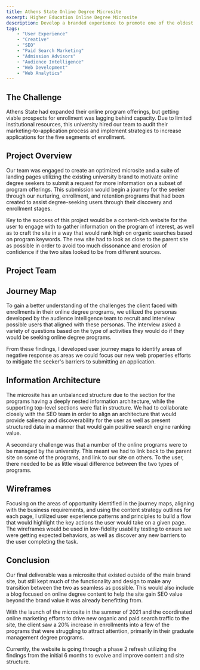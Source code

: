 ```yaml
---
title: Athens State Online Degree Microsite
excerpt: Higher Education Online Degree Microsite
description: Develop a branded experience to promote one of the oldest university's online degree programs.
tags: 
    - "User Experience"
    - "Creative"
    - "SEO"
    - "Paid Search Marketing"
    - "Admission Advisors"
    - "Audience Intelligence"
    - "Web Development"
    - "Web Analytics"
---
```


## The Challenge

Athens State had expanded their online program offerings, but getting viable prospects for enrollment was lagging behind capacity. Due to limited institutional resources, this university hired our team to audit their marketing-to-application process and implement strategies to increase applications for the five segments of enrollment.

## Project Overview

Our team was engaged to create an optimized microsite and a suite of landing pages utilizing the existing university brand to motivate online degree seekers to submit a request for more information on a subset of program offerings. This submission would begin a journey for the seeker through our nurturing, enrollment, and retention programs that had been created to assist degree-seeking users through their discovery and enrollment stages.

Key to the success of this project would be a content-rich website for the user to engage with to gather information on the program of interest, as well as to craft the site in a way that would rank high on organic searches based on program keywords. The new site had to look as close to the parent site as possible in order to avoid too much dissonance and erosion of confidence if the two sites looked to be from different sources.

## Project Team

## Journey Map

To gain a better understanding of the challenges the client faced with enrollments in their online degree programs, we utilized the personas developed by the audience intelligence team to recruit and interview possible users that aligned with these personas. The interview asked a variety of questions based on the type of activities they would do if they would be seeking online degree programs.

From these findings, I developed user journey maps to identify areas of negative response as areas we could focus our new web properties efforts to mitigate the seeker's barriers to submitting an application.

## Information Architecture

The microsite has an unbalanced structure due to the section for the programs having a deeply nested information architecture, while the supporting top-level sections were flat in structure. We had to collaborate closely with the SEO team in order to align an architecture that would provide saliency and discoverability for the user as well as present structured data in a manner that would gain positive search engine ranking value.

A secondary challenge was that a number of the online programs were to be managed by the university. This meant we had to link back to the parent site on some of the programs, and link to our site on others. To the user, there needed to be as little visual difference between the two types of programs.

## Wireframes

Focusing on the areas of opportunity identified in the journey maps, aligning with the business requirements, and using the content strategy outlines for each page, I utilized user experience patterns and principles to build a flow that would highlight the key actions the user would take on a given page. The wireframes would be used in low-fidelity usability testing to ensure we were getting expected behaviors, as well as discover any new barriers to the user completing the task.

## Conclusion

Our final deliverable was a microsite that existed outside of the main brand site, but still kept much of the functionality and design to make any transition between the two as seamless as possible. This would also include a blog focused on online degree content to help the site gain SEO value beyond the brand value it was already benefitting from.

With the launch of the microsite in the summer of 2021 and the coordinated online marketing efforts to drive new organic and paid search traffic to the site, the client saw a 20% increase in enrollments into a few of the programs that were struggling to attract attention, primarily in their graduate management degree programs.

Currently, the website is going through a phase 2 refresh utilizing the findings from the initial 6 months to evolve and improve content and site structure.